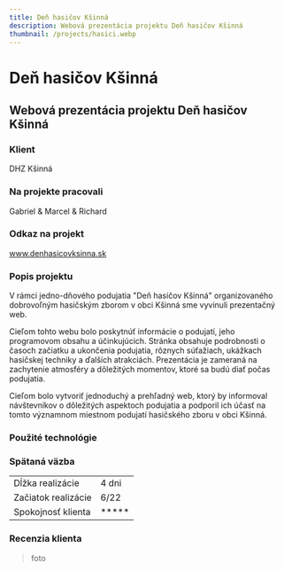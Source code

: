 ```yaml
---
title: Deň hasičov Kšinná
description: Webová prezentácia projektu Deň hasičov Kšinná
thumbnail: /projects/hasici.webp
---
```



# Deň hasičov Kšinná

## Webová prezentácia projektu Deň hasičov Kšinná

### Klient

DHZ Kšinná

### Na projekte pracovali

Gabriel & Marcel & Richard

### Odkaz na projekt

www.denhasicovksinna.sk

### Popis projektu

V rámci jedno-dňového podujatia "Deň hasičov Kšinná" organizovaného dobrovoľným
hasičským zborom v obci Kšinná sme vyvinuli prezentačný web.

Cieľom tohto webu bolo poskytnúť informácie o podujatí, jeho programovom obsahu a účinkujúcich.
Stránka obsahuje podrobnosti o časoch začiatku a ukončenia podujatia, rôznych súťažiach, ukážkach hasičskej
techniky a ďalších atrakciách. Prezentácia je zameraná na zachytenie atmosféry a dôležitých momentov, ktoré
sa budú diať počas podujatia.

Cieľom bolo vytvoriť jednoduchý a prehľadný web, ktorý by informoval návštevníkov
o dôležitých aspektoch podujatia a podporil ich účasť na tomto významnom miestnom podujatí hasičského zboru v obci Kšinná.

### Použité technológie

<div class="not-prose mt-5 flex flex-wrap gap-7">
  <Technology name="HTML" color="#eb6539" size={40}>
    <Icon name="vscode-icons:file-type-html" size={40} />
  </Technology>
  <Technology name="CSS" color="#cf6e9e" size={40}>
    <Icon name="vscode-icons:file-type-sass" size={40} />
  </Technology>
  <Technology name="JavaScript" color="#f6e12d" size={40}>
    <Icon name="vscode-icons:file-type-js-official" size={40} />
  </Technology>
</div>

### Spätaná väzba

|                     |            |
| ------------------- | ---------- |
| Dĺžka realizácie    | 4 dni     |
| Začiatok realizácie | 6/22       |
| Spokojnosť klienta  | \*\*\*\*\* |

### Recenzia klienta

> foto


